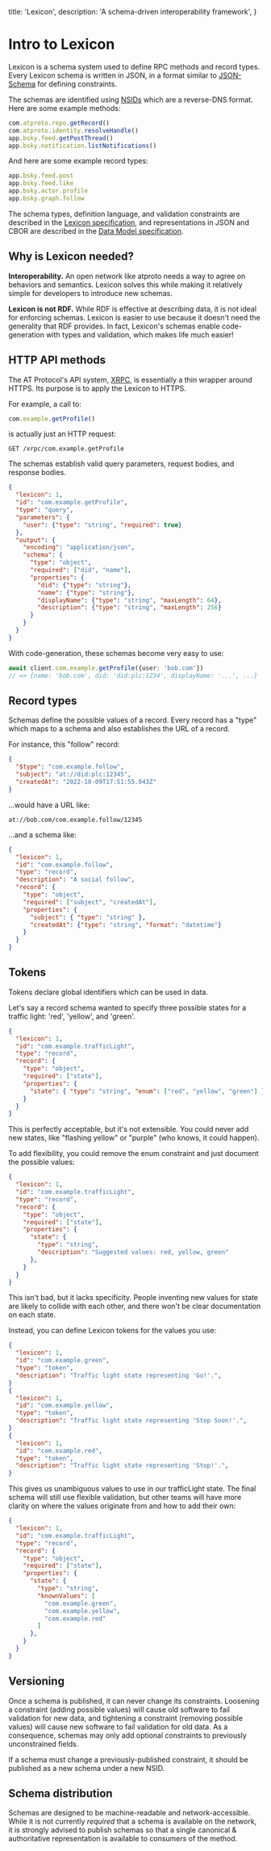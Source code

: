   title: 'Lexicon',
  description:
    'A schema-driven interoperability framework',
}

# Intro to Lexicon

Lexicon is a schema system used to define RPC methods and record types. Every Lexicon schema is written in JSON, in a format similar to [JSON-Schema](https://json-schema.org/) for defining constraints.

The schemas are identified using [NSIDs](/specs/nsid) which are a reverse-DNS format. Here are some example methods:

```typescript
com.atproto.repo.getRecord()
com.atproto.identity.resolveHandle()
app.bsky.feed.getPostThread()
app.bsky.notification.listNotifications()
```

And here are some example record types:

```typescript
app.bsky.feed.post
app.bsky.feed.like
app.bsky.actor.profile
app.bsky.graph.follow
```

The schema types, definition language, and validation constraints are described in the [Lexicon specification](/specs/lexicon), and representations in JSON and CBOR are described in the [Data Model specification](/specs/data-model).

## Why is Lexicon needed?

**Interoperability.** An open network like atproto needs a way to agree on behaviors and semantics. Lexicon solves this while making it relatively simple for developers to introduce new schemas.

**Lexicon is not RDF.** While RDF is effective at describing data, it is not ideal for enforcing schemas. Lexicon is easier to use because it doesn't need the generality that RDF provides. In fact, Lexicon's schemas enable code-generation with types and validation, which makes life much easier!

## HTTP API methods

The AT Protocol's API system, [XRPC](/specs/xrpc), is essentially a thin wrapper around HTTPS. Its purpose is to apply the Lexicon to HTTPS.

For example, a call to:

```typescript
com.example.getProfile()
```

is actually just an HTTP request:

```text
GET /xrpc/com.example.getProfile
```

The schemas establish valid query parameters, request bodies, and response bodies.

```json
{
  "lexicon": 1,
  "id": "com.example.getProfile",
  "type": "query",
  "parameters": {
    "user": {"type": "string", "required": true}
  },
  "output": {
    "encoding": "application/json",
    "schema": {
      "type": "object",
      "required": ["did", "name"],
      "properties": {
        "did": {"type": "string"},
        "name": {"type": "string"},
        "displayName": {"type": "string", "maxLength": 64},
        "description": {"type": "string", "maxLength": 256}
      }
    }
  }
}
```

With code-generation, these schemas become very easy to use:

```typescript
await client.com.example.getProfile({user: 'bob.com'})
// => {name: 'bob.com', did: 'did:plc:1234', displayName: '...', ...}
```

## Record types

Schemas define the possible values of a record. Every record has a "type" which maps to a schema and also establishes the URL of a record.

For instance, this "follow" record:

```json
{
  "$type": "com.example.follow",
  "subject": "at://did:plc:12345",
  "createdAt": "2022-10-09T17:51:55.043Z"
}
```

...would have a URL like:

```text
at://bob.com/com.example.follow/12345
```

...and a schema like:

```json
{
  "lexicon": 1,
  "id": "com.example.follow",
  "type": "record",
  "description": "A social follow",
  "record": {
    "type": "object",
    "required": ["subject", "createdAt"],
    "properties": {
      "subject": { "type": "string" },
      "createdAt": {"type": "string", "format": "datetime"}
    }
  }
}
```

## Tokens

Tokens declare global identifiers which can be used in data.

Let's say a record schema wanted to specify three possible states for a traffic light: 'red', 'yellow', and 'green'.

```json
{
  "lexicon": 1,
  "id": "com.example.trafficLight",
  "type": "record",
  "record": {
    "type": "object",
    "required": ["state"],
    "properties": {
      "state": { "type": "string", "enum": ["red", "yellow", "green"] },
    }
  }
}
```

This is perfectly acceptable, but it's not extensible. You could never add new states, like "flashing yellow" or "purple" (who knows, it could happen).

To add flexibility, you could remove the enum constraint and just document the possible values:

```json
{
  "lexicon": 1,
  "id": "com.example.trafficLight",
  "type": "record",
  "record": {
    "type": "object",
    "required": ["state"],
    "properties": {
      "state": {
        "type": "string",
        "description": "Suggested values: red, yellow, green"
      },
    }
  }
}
```

This isn't bad, but it lacks specificity. People inventing new values for state are likely to collide with each other, and there won't be clear documentation on each state.

Instead, you can define Lexicon tokens for the values you use:

```json
{
  "lexicon": 1,
  "id": "com.example.green",
  "type": "token",
  "description": "Traffic light state representing 'Go!'.",
}
{
  "lexicon": 1,
  "id": "com.example.yellow",
  "type": "token",
  "description": "Traffic light state representing 'Stop Soon!'.",
}
{
  "lexicon": 1,
  "id": "com.example.red",
  "type": "token",
  "description": "Traffic light state representing 'Stop!'.",
}
```

This gives us unambiguous values to use in our trafficLight state. The final schema will still use flexible validation, but other teams will have more clarity on where the values originate from and how to add their own:

```json
{
  "lexicon": 1,
  "id": "com.example.trafficLight",
  "type": "record",
  "record": {
    "type": "object",
    "required": ["state"],
    "properties": {
      "state": {
        "type": "string",
        "knownValues": [
          "com.example.green",
          "com.example.yellow",
          "com.example.red"
        ]
      },
    }
  }
}
```

## Versioning

Once a schema is published, it can never change its constraints. Loosening a constraint (adding possible values) will cause old software to fail validation for new data, and tightening a constraint (removing possible values) will cause new software to fail validation for old data. As a consequence, schemas may only add optional constraints to previously unconstrained fields.

If a schema must change a previously-published constraint, it should be published as a new schema under a new NSID.

## Schema distribution

Schemas are designed to be machine-readable and network-accessible. While it is not currently _required_ that a schema is available on the network, it is strongly advised to publish schemas so that a single canonical & authoritative representation is available to consumers of the method.
